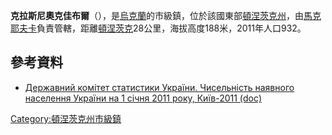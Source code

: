 {{no footnotes|time=2015-09-15T00:11:11+00:00}}
{{coord|48|4|55|N|38|8|49|E|scale:100000|display=title}}

'''克拉斯尼奧克佳布爾'''（{{lang-uk|Липське}}），是[[烏克蘭|烏克蘭]]的市級鎮，位於該國東部[[頓涅茨克州|頓涅茨克州]]，由[[馬克耶夫卡|馬克耶夫卡]]負責管轄，距離[[頓涅茨克|頓涅茨克]]28公里，海拔高度188米，2011年人口932。

==參考資料==
*[https://web.archive.org/web/20121010205321/http://stat6.stat.lviv.ua/PXWEB2007/ukr/publ/2011/chnas.zip Державний комітет статистики України. Чисельність наявного населення України на 1 січня 2011 року, Київ-2011 (doc)]

{{DEFAULTSORT:Красний Октябр}}
[[Category:頓涅茨克州市級鎮|Category:頓涅茨克州市級鎮]]


{{Donetsk-geo-stub}}